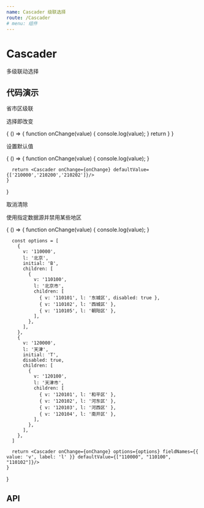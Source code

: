 ```yaml
---
name: Cascader 级联选择
route: /Cascader
# menu: 组件
---
```




# Cascader

多级联动选择

## 代码演示

省市区级联

<Playground>
  <Cascader defaultValue={["620000", "620200"]}/>
</Playground>

选择即改变

<Playground>
  {
    () => {
      function onChange(value) {
        console.log(value);
      }
      return <Cascader onChange={onChange} changeOnSelect/>
    }
  }
</Playground>

设置默认值

<Playground>
  {
    () => {
      function onChange(value) {
        console.log(value);
      }

      return <Cascader onChange={onChange} defaultValue={['210000','210200','210202']}/>
    }
  }
</Playground>

取消清除

<Playground>
  <Cascader allowClear={false}/>
</Playground>

使用指定数据源并禁用某些地区

<Playground>
  {
    () => {
      function onChange(value) {
        console.log(value);
      }

      const options = [
        {
          v: '110000',
          l: '北京',
          initial: 'B',
          children: [
            {
              v: '110100',
              l: '北京市',
              children: [
                { v: '110101', l: '东城区', disabled: true },
                { v: '110102', l: '西城区' },
                { v: '110105', l: '朝阳区' },
              ],
            },
          ],
        },
        {
          v: '120000',
          l: '天津',
          initial: 'T',
          disabled: true,
          children: [
            {
              v: '120100',
              l: '天津市',
              children: [
                { v: '120101', l: '和平区' },
                { v: '120102', l: '河东区' },
                { v: '120103', l: '河西区' },
                { v: '120104', l: '南开区' },
              ],
            },
          ],
        },
      ]

      return <Cascader onChange={onChange} options={options} fieldNames={{ value: 'v', label: 'l' }} defaultValue={["110000", "110100", "110102"]}/>
    }
  }
</Playground>

## API

<PropsTable of={Cascader} />
